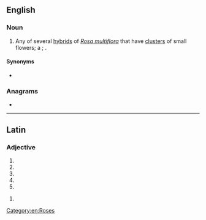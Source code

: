 ==English==

===Noun===
{{en-noun}}

# {{qualifier|botany}} Any of several [[hybrid]]s of ''[[Rosa multiflora]]'' that have [[cluster]]s of small flowers; a {{vern|polyantha rose}}; {{taxlink|Rosa polyantha|species|noshow=1}}.

====Synonyms====
* {{taxlink|Rosa multiflora var. multiflora|variety|noshow=1}}

===Anagrams===
* {{anagrams|en|a=aahlnopty|playathon}}

[[Category:en:Roses]]

----

==Latin==

===Adjective===
{{la-adj-form|polyantha}}

# {{inflection of|polyanthus||nom|f|s|lang=la}}
# {{inflection of|polyanthus||nom|n|p|lang=la}}
# {{inflection of|polyanthus||acc|n|p|lang=la}}
# {{inflection of|polyanthus||voc|f|s|lang=la}}
# {{inflection of|polyanthus||voc|n|p|lang=la}}

{{la-adj-form|polyanthā}}

# {{inflection of|polyanthus||abl|f|s|lang=la}}